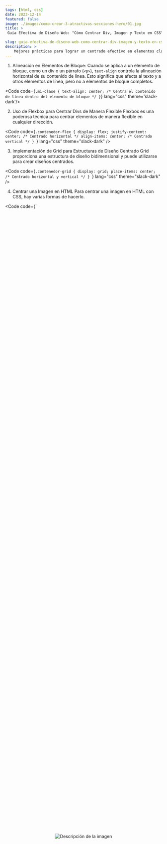 ```yaml
---
tags: [html, css]
date: 2023-12-14
featured: false
image: ./images/como-crear-3-atractivas-secciones-hero/01.jpg
title: > 
 Guía Efectiva de Diseño Web: "Cómo Centrar Div, Imagen y Texto en CSS"

slug: guia-efectiva-de-diseno-web-como-centrar-div-imagen-y-texto-en-css
description: >
    Mejores prácticas para lograr un centrado efectivo en elementos clave como divs, imágenes y texto mediante el uso de CSS. Desde métodos básicos hasta técnicas avanzadas como Flexbox y Grid.
---
```



1. Alineación en Elementos de Bloque:
Cuando se aplica a un elemento de bloque, como un div o un párrafo (`<p>`), `text-align` controla la alineación horizontal de su contenido de línea. Esto significa que afecta al texto y a otros elementos de línea, pero no a elementos de bloque completos.

<Code code={`.mi-clase {
  text-align: center; /* Centra el contenido de línea dentro del elemento de bloque */
}`} lang="css" theme='slack-dark'/>

2. Uso de Flexbox para Centrar Divs de Manera Flexible
Flexbox es una poderosa técnica para centrar elementos de manera flexible en cualquier dirección.

<Code code={`.contenedor-flex {
  display: flex;
  justify-content: center; /* Centrado horizontal */
  align-items: center; /* Centrado vertical */
}
`} lang="css" theme="slack-dark" />

3. Implementación de Grid para Estructuras de Diseño Centrado
Grid proporciona una estructura de diseño bidimensional y puede utilizarse para crear diseños centrados.

<Code code={`.contenedor-grid {
  display: grid;
  place-items: center; /* Centrado horizontal y vertical */
}
`} lang="css" theme="slack-dark" />

4. Centrar una Imagen en HTML
Para centrar una imagen en HTML con CSS, hay varias formas de hacerlo.


<Code code={`<!DOCTYPE html>
<html lang="es">
<head>
  <meta charset="UTF-8">
  <meta name="viewport" content="width=device-width, initial-scale=1.0">
  <style>
    .contenedor-flex {
      display: flex;
      justify-content: center; /* Centrado horizontal */
      align-items: center; /* Centrado vertical */
      height: 100vh; /* Ajusta la altura según la ventana */
    }
  </style>
</head>
<body>
  <div class="contenedor-flex">
    <img src="tu-imagen.jpg" alt="Descripción de la imagen">
  </div>
</body>
</html>
`} lang="html" theme="slack-dark" />
**Usando Flexbox:**
Flexbox es una opción sencilla y efectiva para centrar elementos.


<Code code={`<!DOCTYPE html>
<html lang="es">
<head>
  <meta charset="UTF-8">
  <meta name="viewport" content="width=device-width, initial-scale=1.0">
  <style>
    .contenedor-text-align {
      text-align: center; /* Centrado horizontal */
    }
  </style>
</head>
<body>
  <div class="contenedor-text-align">
    <img src="tu-imagen.jpg" alt="Descripción de la imagen">
  </div>
</body>
</html>
`} lang="html" theme="slack-dark" />
**Usando Text-Align:**
Puedes utilizar `text-align`: center; en un contenedor para centrar la imagen horizontalmente.


<Code code={`<!DOCTYPE html>
<html lang="es">
<head>
  <meta charset="UTF-8">
  <meta name="viewport" content="width=device-width, initial-scale=1.0">
  <style>
    .contenedor-margin-auto {
      margin-left: auto;
      margin-right: auto;
      display: block;
    }
  </style>
</head>
<body>
  <div class="contenedor-margin-auto">
    <img src="tu-imagen.jpg" alt="Descripción de la imagen">
  </div>
</body>
</html>
`} lang="html" theme="slack-dark" />
**Usando Margin Auto:**
La propiedad ``margin: auto;`` en los lados izquierdo y derecho de un bloque también centrará horizontalmente.

## Problemas Típicos al Centrar Elementos y Cómo Solucionarlos


1. Texto Inesperado o Elementos Inline:

<Code code={`.mi-elemento-bloque {
  margin: auto;
  display: block;
}
`} lang="css" theme="slack-dark" />

**Problema:** La propiedad ``text-align`` puede afectar elementos inline, como texto, y no funciona correctamente con elementos bloque.
**Solución:** Usa margin: auto; para centrar elementos bloque y evita ``text-align`` si solo quieres centrar un bloque específico.

2. Altura Desconocida en Flexbox:

<Code code={`.mi-contenedor-flex {
  display: flex;
  justify-content: center;
  align-items: center;
  min-height: 100vh;
}
`} lang="css" theme="slack-dark" />

**Problema:** En Flexbox, si la altura del contenedor es desconocida, el centrado vertical puede no funcionar como se espera.
**Solución:** Utiliza ``align-items: center;`` y`` min-height: 100vh;`` para garantizar que el contenedor tenga al menos la altura de la ventana.

3. Imágenes que Desbordan el Contenedor:

<Code code={`.mi-contenedor-imagen {
  text-align: center;
}

.mi-contenedor-imagen img {
  max-width: 100%;
}
`} lang="css" theme="slack-dark" />

**Problema:** Las imágenes grandes pueden desbordar su contenedor.
**Solución:** Agrega max-width: 100%; a la imagen para asegurarte de que no supere el ancho del contenedor.

## Consejos Prácticos para Evitar Complicaciones

1. **Conoce las Propiedades CSS:**

    - Familiarízate con propiedades como ``display``, ``text-align``, y ``margin`` para entender cómo afectan al centrado.

2. **Flexbox y Grid:**

    - Utiliza Flexbox y Grid para un centrado más flexible y complejo.

3. **Establece Alturas Mínimas:**

    - En Flexbox, establece ``min-height`` para garantizar un centrado vertical adecuado.

4. **Evita !important:**

    - Evita el uso excesivo de ``!important`` para evitar complicaciones con las reglas CSS.

## Conclusiones

Centrar elementos puede parecer sencillo, pero ciertos casos y propiedades pueden complicar el proceso. Flexbox y Grid son modulos de diseño css poderosos que facilitan el centrado. Conocer las propiedades y aplicar soluciones específicas para casos comunes te ayudará a evitar complicaciones innecesarias y a lograr un centrado efectivo y visualmente agradable en tus diseños.